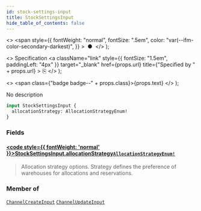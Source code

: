 ```yaml
---
id: stock-settings-input
title: StockSettingsInput
hide_table_of_contents: false
---
```


  <>
    <span
      style={{
        fontWeight: "normal",
        fontSize: ".5em",
        color: "var(--ifm-color-secondary-darkest)",
      }}
    >
      &nbsp;●&nbsp;
    </span>
  </>
);

  <>
    Specification
    <a
      className="link"
      style={{ fontSize: "1.5em", paddingLeft: "4px" }}
      target="\_blank"
      href={props.url}
      title={"Specified by " + props.url}
    >
      ⎘
    </a>
  </>
);

  <>
    <span class={"badge badge--" + props.class}>{props.text}</span>
  </>
);

No description

```graphql
input StockSettingsInput {
  allocationStrategy: AllocationStrategyEnum!
}
```

### Fields

#### [<code style={{ fontWeight: 'normal' }}>StockSettingsInput.<b>allocationStrategy</b></code>](#)<Bullet />[`AllocationStrategyEnum!`](../../api-reference/enums/allocation-strategy-enum) <Badge class="secondary" text="non-null"/> <Badge class="secondary" text="enum"/>

> Allocation strategy options. Strategy defines the preference of warehouses for allocations and reservations.

### Member of

[`ChannelCreateInput`](../../api-reference/inputs/channel-create-input) <Badge class="secondary" text="input"/><Bullet />[`ChannelUpdateInput`](../../api-reference/inputs/channel-update-input) <Badge class="secondary" text="input"/>
